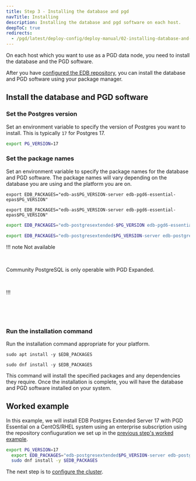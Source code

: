```yaml
---
title: Step 3 - Installing the database and pgd
navTitle: Installing
description: Installing the database and pgd software on each host.
deepToC: true
redirects:
  - /pgd/latest/deploy-config/deploy-manual/02-installing-database-and-pgd/ #generated for DOCS-1247-PGD-6.0-Docs
---
```


On each host which you want to use as a PGD data node, you need to install the database and the PGD software.

After you have [configured the EDB repository](02-configure-repositories), you can install the database and PGD software using your package manager.

## Install the database and PGD software

### Set the Postgres version

Set an environment variable to specify the version of Postgres you want to install. This is typically `17` for Postgres 17.

```bash
export PG_VERSION=17
```

### Set the package names

Set an environment variable to specify the package names for the database and PGD software. The package names will vary depending on the database you are using and the platform you are on.

<TabContainer>

<Tab title="EDB Postgres Advanced Server" active>

<TabContainer syncKey="platform">

<Tab title="Debian/Ubuntu" active>

```shell
export EDB_PACKAGES="edb-as$PG_VERSION-server edb-pgd6-essential-epas$PG_VERSION"
```

</Tab>

<Tab title="CentOS/RHEL">

```shell
export EDB_PACKAGES="edb-as$PG_VERSION-server edb-pgd6-essential-epas$PG_VERSION"
```

</Tab>
</TabContainer>

</Tab>

<Tab title="EDB Postgres Extended">

<TabContainer syncKey="platform">

<Tab title="Debian/Ubuntu" active>

  ```bash
  export EDB_PACKAGES="edb-postgresextended-$PG_VERSION edb-pgd6-essential-pgextended$PG_VERSION"
  ```

</Tab>

<Tab title="CentOS/RHEL">

  ```bash
  export EDB_PACKAGES="edb-postgresextended$PG_VERSION-server edb-postgresextended$PG_VERSION-contrib edb-pgd6-essential-pgextended$PG_VERSION"
  ```

</Tab>
</TabContainer>
</Tab>

<Tab title="Community PostgreSQL">

!!! note Not available

<br/>

Community PostgreSQL is only operable with PGD Expanded.

<br/>


!!!

</Tab>

</TabContainer>

<br/><br/><br/>

### Run the installation command
Run the installation command appropriate for your platform.

<TabContainer syncKey="platform">

<Tab title="Debian/Ubuntu" active>

```shell
sudo apt install -y $EDB_PACKAGES
```

</Tab>

<Tab title="CentOS/RHEL">

```shell
sudo dnf install -y $EDB_PACKAGES
```

</Tab>

</TabContainer>

This command will install the specified packages and any dependencies they require. Once the installation is complete, you will have the database and PGD software installed on your system.


## Worked example

In this example, we will install EDB Postgres Extended Server 17 with PGD Essential on a CentOS/RHEL system using an enterprise subscription using the repository confiuguration we set up in the [previous step's worked example](02-configure-repositories#worked-example).

```bash
export PG_VERSION=17
  export EDB_PACKAGES="edb-postgresextended$PG_VERSION-server edb-postgresextended$PG_VERSION-contrib edb-pgd6-essential-pgextended$PG_VERSION"
  sudo dnf install -y $EDB_PACKAGES
```

The next step is to [configure the cluster](04-configuring-cluster/).

